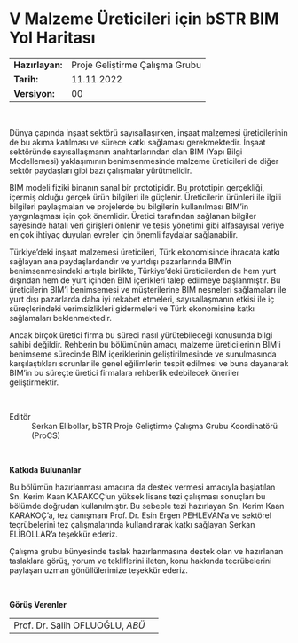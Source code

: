 # V Malzeme Üreticileri için bSTR BIM Yol Haritası {.unnumbered}

| | |
|-|--------------|
|**Hazırlayan:**| Proje Geliştirme Çalışma Grubu |
|**Tarih:**|11.11.2022 |
|**Versiyon:**|00     |

&nbsp;

Dünya çapında inşaat sektörü sayısallaşırken, inşaat malzemesi üreticilerinin de bu akıma katılması ve sürece katkı sağlaması gerekmektedir. İnşaat sektöründe sayısallaşmanın anahtarlarından olan BIM (Yapı Bilgi Modellemesi) yaklaşımının benimsenmesinde malzeme üreticileri de diğer sektör paydaşları gibi bazı çalışmalar yürütmelidir.

BIM modeli fiziki binanın sanal bir prototipidir. Bu prototipin gerçekliği, içermiş olduğu gerçek ürün bilgileri ile güçlenir. Üreticilerin ürünleri ile ilgili bilgileri paylaşmaları ve projelerde bu bilgilerin kullanılması BIM'in yaygınlaşması için çok önemlidir. Üretici tarafından sağlanan bilgiler sayesinde hatalı veri girişleri önlenir ve tesis yönetimi gibi alfasayısal veriye en çok ihtiyaç duyulan evreler için önemli faydalar sağlanabilir.

Türkiye'deki inşaat malzemesi üreticileri, Türk ekonomisinde ihracata katkı sağlayan ana paydaşlardandır ve yurtdışı pazarlarında BIM'in benimsenmesindeki artışla birlikte, Türkiye'deki üreticilerden de hem yurt dışından hem de yurt içinden BIM içerikleri talep edilmeye başlanmıştır.  Bu üreticilerin BIM'i benimsemesi ve müşterilerine BIM nesneleri sağlamaları ile yurt dışı pazarlarda daha iyi rekabet etmeleri, sayısallaşmanın etkisi ile iç süreçlerindeki verimsizlikleri gidermeleri ve Türk ekonomisine katkı sağlamaları beklenmektedir.

Ancak birçok üretici firma bu süreci nasıl yürütebileceği konusunda bilgi sahibi değildir. Rehberin bu bölümünün amacı, malzeme üreticilerinin BIM'i benimseme sürecinde BIM içeriklerinin geliştirilmesinde ve sunulmasında karşılaştıkları sorunlar ile genel eğilimlerin tespit edilmesi ve buna dayanarak BIM'in bu süreçte üretici firmalara rehberlik edebilecek öneriler geliştirmektir.

&nbsp;

Editör
: Serkan Elibollar, bSTR Proje Geliştirme Çalışma Grubu Koordinatörü (ProCS)

&nbsp;

**Katkıda Bulunanlar**

Bu bölümün hazırlanması amacına da destek vermesi amacıyla başlatılan Sn. Kerim Kaan KARAKOÇ'un yüksek lisans tezi çalışması sonuçları bu bölümde doğrudan kullanılmıştır. Bu sebeple tezi hazırlayan Sn. Kerim Kaan KARAKOÇ'a, tez danışmanı Prof. Dr. Esin Ergen PEHLEVAN'a ve sektörel tecrübelerini tez çalışmalarında kullandırarak katkı sağlayan Serkan ELİBOLLAR’a teşekkür ederiz.

Çalışma grubu bünyesinde taslak hazırlanmasına destek olan ve hazırlanan taslaklara görüş, yorum ve tekliflerini ileten, konu hakkında tecrübelerini paylaşan uzman gönüllülerimize teşekkür ederiz.

&nbsp;

**Görüş Verenler**

| | |
|---|---|
|Prof. Dr. Salih OFLUOĞLU, *ABÜ* | |
